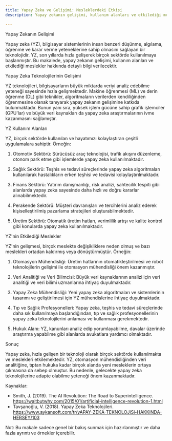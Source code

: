 ```yaml
---
title: Yapay Zeka ve Gelişimi: Mesleklerdeki Etkisi
description: Yapay zekanın gelişimi, kullanım alanları ve etkilediği meslekler hakkında detaylı bilgi.

---
```


Yapay Zekanın Gelişimi

Yapay zeka (YZ), bilgisayar sistemlerinin insan benzeri düşünme, algılama, öğrenme ve karar verme yeteneklerine sahip olmasını sağlayan bir teknolojidir. YZ, son yıllarda hızla gelişerek birçok sektörde kullanılmaya başlanmıştır. Bu makalede, yapay zekanın gelişimi, kullanım alanları ve etkilediği meslekler hakkında detaylı bilgi verilecektir.

Yapay Zeka Teknolojilerinin Gelişimi

YZ teknolojileri, bilgisayarların büyük miktarda veriyi analiz edebilme yeteneği sayesinde hızla gelişmektedir. Makine öğrenmesi (ML) ve derin öğrenme (DL) gibi teknikler, algoritmaların verilerden kendiliğinden öğrenmesine olanak tanıyarak yapay zekanın gelişimine katkıda bulunmaktadır. Bunun yanı sıra, yüksek işlem gücüne sahip grafik işlemciler (GPU'lar) ve büyük veri kaynakları da yapay zeka araştırmalarının ivme kazanmasını sağlamıştır.

YZ Kullanım Alanları

YZ, birçok sektörde kullanılan ve hayatımızı kolaylaştıran çeşitli uygulamalara sahiptir. Örneğin:

1. Otomotiv Sektörü: Sürücüsüz araç teknolojisi, trafik akışını düzenleme, otonom park etme gibi işlemlerde yapay zeka kullanılmaktadır.

2. Sağlık Sektörü: Teşhis ve tedavi süreçlerinde yapay zeka algoritmaları kullanılarak hastalıkların erken teşhisi ve tedavisi kolaylaştırılmaktadır.

3. Finans Sektörü: Yatırım danışmanlığı, risk analizi, sahtecilik tespiti gibi alanlarda yapay zeka sayesinde daha hızlı ve doğru kararlar alınabilmektedir.

4. Perakende Sektörü: Müşteri davranışları ve tercihlerini analiz ederek kişiselleştirilmiş pazarlama stratejileri oluşturabilmektedir.

5. Üretim Sektörü: Otomatik üretim hatları, verimlilik artışı ve kalite kontrol gibi konularda yapay zeka kullanılmaktadır.

YZ'nin Etkilediği Meslekler

YZ'nin gelişmesi, birçok meslekte değişikliklere neden olmuş ve bazı meslekleri ortadan kaldırmış veya dönüştürmüştür. Örneğin:

1. Otomasyon Mühendisliği: Üretim hatlarının otomatikleştirilmesi ve robot teknolojilerin gelişimi ile otomasyon mühendisliği önem kazanmıştır.

2. Veri Analitiği ve Veri Bilimcisi: Büyük veri kaynaklarının analizi için veri analitiği ve veri bilimi uzmanlarına ihtiyaç duyulmaktadır.

3. Yapay Zeka Mühendisliği: Yeni yapay zeka algoritmaları ve sistemlerinin tasarımı ve geliştirilmesi için YZ mühendislerine ihtiyaç duyulmaktadır.

4. Tıp ve Sağlık Profesyonelleri: Yapay zeka, teşhis ve tedavi süreçlerinde daha sık kullanılmaya başlandığından, tıp ve sağlık profesyonellerinin yapay zeka teknolojilerini anlaması ve kullanması gerekmektedir.

5. Hukuk Alanı: YZ, kanunları analiz edip yorumlayabilme, davalar üzerinde araştırma yapabilme gibi alanlarda avukatlara yardımcı olmaktadır.

Sonuç

Yapay zeka, hızla gelişen bir teknoloji olarak birçok sektörde kullanılmakta ve meslekleri etkilemektedir. YZ, otomasyon mühendisliğinden veri analitiğine, tıptan hukuka kadar birçok alanda yeni mesleklerin ortaya çıkmasına da sebep olmuştur. Bu nedenle, gelecekte yapay zeka teknolojilerine adapte olabilme yeteneği önem kazanmaktadır.

Kaynaklar:
- Smith, J. (2019). The AI Revolution: The Road to Superintelligence. https://waitbutwhy.com/2015/01/artificial-intelligence-revolution-1.html
- Tavşanoğlu, V. (2018). Yapay Zeka Teknolojileri. https://www.aykansoft.com/tr/yAPAY-ZEKA-TEKNOLOJiSi-HAKKiNDA-HERSEY/103

Not: Bu makale sadece genel bir bakış sunmak için hazırlanmıştır ve daha fazla ayrıntı ve örnekler içerebilir.
